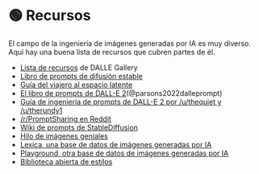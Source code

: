 
# 🟢 Recursos

El campo de la ingeniería de imágenes generadas por IA es muy diverso. Aquí hay una buena lista de recursos que cubren partes de él.

- [Lista de recursos](https://dallery.gallery/prompt-resources-tools-ai-art/) de DALLE Gallery
- [Libro de prompts de difusión estable](https://cdn.openart.ai/assets/Stable%20Diffusion%20Prompt%20Book%20From%20OpenArt%2010-28.pdf)
- [Guía del viajero al espacio latente](https://sweet-hall-e72.notion.site/A-Traveler-s-Guide-to-the-Latent-Space-85efba7e5e6a40e5bd3cae980f30235f)
- [El libro de prompts de DALL-E 2](https://dallery.gallery/the-dalle-2-prompt-book/)(@parsons2022dalleprompt)
- [Guía de ingeniería de prompts de DALL-E 2 por /u/thequiet y /u/therundy1](https://docs.google.com/document/d/11WlzjBT0xRpQhP9tFMtxzd0q6ANIdHPUBkMV-YB043U/edit)
- [/r/PromptSharing en Reddit](https://www.reddit.com/r/PromptSharing/)
- [Wiki de prompts de StableDiffusion](https://www.reddit.com/r/StableDiffusion/wiki/tutorials)
- [Hilo de imágenes geniales](https://twitter.com/ivonatau/status/1605681809680830464)
- [Lexica, una base de datos de imágenes generadas por IA](https://lexica.art)
- [Playground, otra base de datos de imágenes generadas por IA](https://playgroundai.com)
- [Biblioteca abierta de estilos](https://docs.google.com/spreadsheets/d/1cm6239gw1XvvDMRtazV6txa9pnejpKkM5z24wRhhFz0/edit#gid=1057933666)
